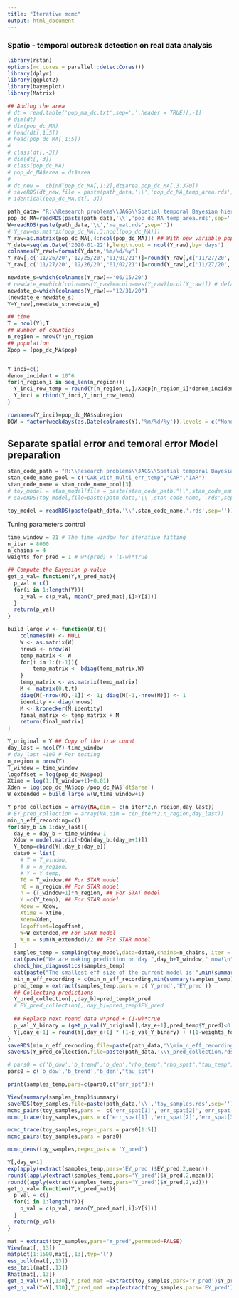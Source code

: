 ---
title: "Iterative mcmc"
output: html_document
---
### Spatio - temporal outbreak detection on real data analysis

```{r}
library(rstan)
options(mc.cores = parallel::detectCores())
library(dplyr)
library(ggplot2)
library(bayesplot)
library(Matrix)
```

```{r}
## Adding the area 
# dt = read.table('pop_ma_dc.txt',sep=',',header = TRUE)[,-1]
# dim(dt)
# dim(pop_dc_MA)
# head(dt[,1:5])
# head(pop_dc_MA[,1:5])
# 
# class(dt[,-3])
# dim(dt[,-3])
# class(pop_dc_MA)
# pop_dc_MA$area = dt$area
# 
# dt_new =  cbind(pop_dc_MA[,1:2],dt$area,pop_dc_MA[,3:370])
# saveRDS(dt_new,file = paste(path_data,'\\','pop_dc_MA_temp_area.rds',sep=''))
# identical(pop_dc_MA,dt[,-3])
```

```{r}
path_data= "R:\\Research problems\\JAGS\\Spatial temporal Bayesian hierarchical model\\outbreak_detection_marginalization(Latest)\\Favorite Baby!!\\data"
pop_dc_MA=readRDS(paste(path_data,'\\','pop_dc_MA_temp_area.rds',sep=''))
W=readRDS(paste(path_data,'\\','ma_mat.rds',sep=''))
# Y_raw=as.matrix(pop_dc_MA[,3:ncol(pop_dc_MA)])
Y_raw=as.matrix(pop_dc_MA[,4:ncol(pop_dc_MA)]) ## With new variable population density
Y_date=seq(as.Date('2020-01-22'),length.out = ncol(Y_raw),by='days')
colnames(Y_raw)=format(Y_date,'%m/%d/%y')
Y_raw[,c('11/26/20','12/25/20',"01/01/21")]=round(Y_raw[,c('11/27/20','12/26/20',"01/02/21")]/2)
Y_raw[,c('11/27/20','12/26/20',"01/02/21")]=round(Y_raw[,c('11/27/20','12/26/20',"01/02/21")]/2)

newdate_s=which(colnames(Y_raw)=='06/15/20')
# newdate_e=which(colnames(Y_raw)==colnames(Y_raw)[ncol(Y_raw)]) # default
newdate_e=which(colnames(Y_raw)=="12/31/20")
(newdate_e-newdate_s)
Y=Y_raw[,newdate_s:newdate_e]

## time
T = ncol(Y);T
## Number of counties
n_region = nrow(Y);n_region
## population
Xpop = (pop_dc_MA$pop)


Y_inci=c()
denom_incident = 10^6
for(n_region_i in seq_len(n_region)){
  Y_inci_row_temp = round(Y[n_region_i,]/Xpop[n_region_i]*denom_incident)
  Y_inci = rbind(Y_inci,Y_inci_row_temp)
}

rownames(Y_inci)=pop_dc_MA$subregion
DOW = factor(weekdays(as.Date(colnames(Y),'%m/%d/%y')),levels = c("Monday","Tuesday",   "Wednesday", "Thursday",  "Friday",    "Saturday",  "Sunday"))
```

## Separate spatial error and temoral error Model preparation
```{r}
stan_code_path = "R:\\Research problems\\JAGS\\Spatial temporal Bayesian hierarchical model\\outbreak_detection_marginalization(Latest)\\Favorite Baby!!\\stan code"
stan_code_name_pool = c("CAR_with_multi_err_temp","CAR","IAR")
stan_code_name = stan_code_name_pool[3]
# toy_model = stan_model(file = paste(stan_code_path,"\\",stan_code_name,".stan",sep=''))
# saveRDS(toy_model,file=paste(path_data,'\\',stan_code_name,'.rds',sep=''))

toy_model = readRDS(paste(path_data,'\\',stan_code_name,'.rds',sep=''))
```


Tuning parameters control
```{r}
time_window = 21 # The time window for iterative fitting
n_iter = 8000
n_chains = 4
weights_for_pred = 1 # w*(pred) + (1-w)*true

## Compute the Bayesian p-value
get_p_val= function(Y,Y_pred_mat){
  p_val = c()
  for(i in 1:length(Y)){
    p_val = c(p_val, mean(Y_pred_mat[,i]>Y[i]))
  }
  return(p_val)
}

build_large_w <- function(W,t){
    colnames(W) <- NULL
    W <- as.matrix(W)
    nrows <- nrow(W)
    temp_matrix <- W
    for(i in 1:(t-1)){
        temp_matrix <- bdiag(temp_matrix,W)
    }
    temp_matrix <- as.matrix(temp_matrix)
    M <- matrix(0,t,t)
    diag(M[-nrow(M),-1]) <- 1; diag(M[-1,-nrow(M)]) <- 1
    identity <- diag(nrows)
    M <- kronecker(M,identity)
    final_matrix <- temp_matrix + M
    return(final_matrix)
}
```

```{r}
Y_original = Y ## Copy of the true count
day_last = ncol(Y)-time_window
# day_last =100 # For testing
n_region = nrow(Y)
T_window = time_window
logoffset = log(pop_dc_MA$pop)
Xtime = log(1:(T_window+1)+0.01)
Xden = log(pop_dc_MA$pop /pop_dc_MA$`dt$area`)
W_extended = build_large_w(W,time_window+1)

Y_pred_collection = array(NA,dim = c(n_iter*2,n_region,day_last))
# EY_pred_collection = array(NA,dim = c(n_iter*2,n_region,day_last))
min_n_eff_recording=c()
for(day_b in 1:day_last){
  day_e = day_b + time_window-1
  Xdow = model.matrix(~DOW[day_b:(day_e+1)])
  Y_temp=cbind(Y[,day_b:day_e])
  data0 = list(
    # T = T_window,
    # n = n_region,
    # Y = Y_temp,
    T0 = T_window,## For STAR model
    n0 = n_region,## For STAR model
    n = (T_window+1)*n_region, ## For STAT model
    Y =c(Y_temp), ## For STAR model
    Xdow = Xdow,
    Xtime = Xtime,
    Xden=Xden,
    logoffset=logoffset,
    W=W_extended,## For STAR model
    W_n = sum(W_extended)/2 ## For STAR model
  )
  samples_temp = sampling(toy_model,data=data0,chains=n_chains, iter = n_iter,control = list(adapt_delta =0.9,max_treedepth = 15,metric='diag_e'),pars = c("err_spt_uncentered"),include=FALSE)
  cat(paste("We are making prediction on day ",day_b+T_window," now!\n",sep=''))
  check_hmc_diagnostics(samples_temp)
  cat(paste("The smallest eff size of the current model is ",min(summary(samples_temp)$summary[,'n_eff']),"\n",sep=''))
  min_n_eff_recording = c(min_n_eff_recording,min(summary(samples_temp)$summary[,'n_eff']))
  pred_temp = extract(samples_temp,pars = c('Y_pred','EY_pred'))
  ## Collecting predictions
  Y_pred_collection[,,day_b]=pred_temp$Y_pred
  # EY_pred_collection[,,day_b]=pred_temp$EY_pred
  
  ## Replace next round data w*pred + (1-w)*true
  p_val_Y_binary = (get_p_val(Y_original[,day_e+1],pred_temp$Y_pred)<0.05)
  Y[,day_e+1] = round(Y[,day_e+1] * (1-p_val_Y_binary) + ((1-weights_for_pred)*Y[,day_e+1]+weights_for_pred*apply(pred_temp$Y_pred,2,median))* p_val_Y_binary)
}
saveRDS(min_n_eff_recording,file=paste(path_data,'\\min_n_eff_recording.rds',sep=''))
saveRDS(Y_pred_collection,file=paste(path_data,'\\Y_pred_collection.rds',sep=''))
```

```{r}
# pars0 = c('b_dow','b_trend','b_den',"rho_temp","rho_spat","tau_temp","tau_spat")
pars0 = c('b_dow','b_trend','b_den',"tau_spt")

print(samples_temp,pars=c(pars0,c("err_spt")))

View(summary(samples_temp)$summary)
saveRDS(toy_samples,file=paste(path_data,'\\','toy_samples.rds',sep=''))
mcmc_pairs(toy_samples,pars =  c('err_spat[1]','err_spat[2]','err_spat[3]'))
mcmc_trace(toy_samples,pars = c('err_spat[1]','err_spat[2]','err_spat[3]'))

mcmc_trace(toy_samples,regex_pars = pars0[1:5])
mcmc_pairs(toy_samples,pars = pars0)

mcmc_dens(toy_samples,regex_pars = 'Y_pred')

Y[,day_e+1]
exp(apply(extract(samples_temp,pars='EY_pred')$EY_pred,2,mean))
round((apply(extract(samples_temp,pars='Y_pred')$Y_pred,2,mean)))
round((apply(extract(samples_temp,pars='Y_pred')$Y_pred,2,sd)))
get_p_val= function(Y,Y_pred_mat){
  p_val = c()
  for(i in 1:length(Y)){
    p_val = c(p_val, mean(Y_pred_mat[,i]>Y[i]))
  }
  return(p_val)
}

mat = extract(toy_samples,pars="Y_pred",permuted=FALSE)
View(mat[,,13])
matplot(1:1500,mat[,,13],typ='l')
ess_bulk(mat[,,13])
ess_tail(mat[,,13])
Rhat(mat[,,13])
get_p_val(Y=Y[,130],Y_pred_mat =extract(toy_samples,pars='Y_pred')$Y_pred)
get_p_val(Y=Y[,130],Y_pred_mat =exp(extract(toy_samples,pars='EY_pred')$EY_pred) )
```